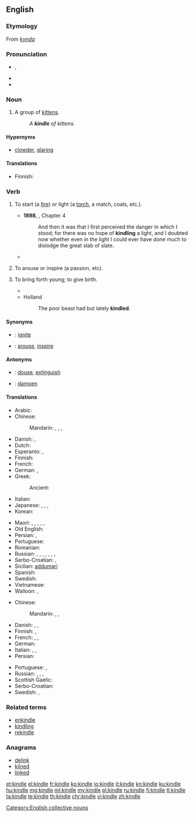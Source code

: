 {{was wotd|2006|October|3}}
==English==

===Etymology===
From {{etyl|non|en}} ''[[kynda]]''

===Pronunciation===
* {{IPA|/ˈkɪndl/}}, {{X-SAMPA|/"kIndl/}}
* {{audio|en-us-kindle.ogg|Audio (US)}}
* {{rhymes|ɪndəl}}

===Noun===
{{en-noun}}

# {{context|obsolete|lang=en}} A group of [[kitten]]s.
#: ''A '''kindle''' of kittens.''

====Hypernyms====
* [[clowder]], [[glaring]]

====Translations====
{{trans-top|group of kittens}}
* Finnish: {{t|fi|pentue}}
{{trans-mid}}
{{trans-bottom}}

===Verb===
{{en-verb|kindl|ing}}

# {{context|transitive|lang=en}} To start (a [[fire]]) or light (a [[torch]], a match, coals, etc.).
#* '''1898''', {{w|J. Meade Falkner}}, {{w|Moonfleet}} Chapter 4
#*: And then it was that I first perceived the danger in which I stood; for there was no hope of '''kindling''' a light, and I doubted now whether even in the light I could ever have done much to dislodge the great slab of slate.
#* {{quote-magazine|year=2013|month=July-August|author={{w|Henry Petroski}}
|title=[http://www.americanscientist.org/issues/pub/2013/4/geothermal-energy Geothermal Energy]
|volume=101|issue=4|magazine={{w|American Scientist}}
|passage=Energy has seldom been found where we need it when we want it. Ancient nomads, wishing to ward off the evening chill and enjoy a meal around a campfire, had to collect wood and then spend time and effort coaxing the heat of friction out from between sticks to '''kindle''' a flame.}}
#: {{usex|lang=en|Please '''kindle''' a fire in the [[barbecue]].}}
# {{context|transitive|figuratively|lang=en}} To arouse or inspire (a passion, etc).
#: {{usex|lang=en|He '''kindled''' an enthusiasm for the project in his fellow workers.}}
# {{context|obsolete|lang=en}} To bring forth young; to give birth.
#* {{rfquotek|Shakespeare}}
#* Holland
#*: The poor beast had but lately '''kindled'''.

====Synonyms====
* {{qualifier|to start a fire}}: [[ignite]]
* {{qualifier|to arouse}}: [[arouse]], [[inspire]]

====Antonyms====
* {{qualifier|to start a fire}}: [[douse]], [[extinguish]]
* {{qualifier|to arouse}}: [[dampen]]

====Translations====
{{trans-top|to start (a fire)}}
* Arabic: {{t|ar|شعل|tr=šáʿʿala|sc=Arab}}
* Chinese:
*: Mandarin: {{t|cmn|點燃|sc=Hani}}, {{t+|cmn|点燃|tr=diǎnrán|sc=Hani}}, {{t|cmn|點火|sc=Hani}}, {{t+|cmn|点火|tr=diǎnhuǒ|sc=Hani}}
* Danish: {{t|da|tænde}}, {{t|da|fænge}}
* Dutch: {{t+|nl|aansteken}}
* Esperanto: {{t|eo|ekbruligi}},  {{t|eo|fajrigi}}
* Finnish: {{t+|fi|sytyttää}}
* French: {{t+|fr|allumer}}
* German: {{t+|de|anzünden}}, {{t+|de|entfachen}}
* Greek:
*: Ancient: {{t|grc|αἴθω|tr=aithō|sc=polytonic}}
* Italian: {{t+|it|accendere}}
* Japanese: {{t|ja|点じる|tr=てんじる, tenjiru|sc=Jpan}}, {{t|ja|点ずる|tr=てんずる, tenzuru|sc=Jpan}}, {{t+|ja|点火|tr=てんかする, tenka-suru|alt=点火する|sc=Jpan}}, {{t|ja|引火|tr=いんかする, inka-suru|alt=引火する|sc=Jpan}}
* Korean: {{t|ko|불붙이다|tr=bulbutida|sc=Kore}}
{{trans-mid}}
* Maori: {{t|mi|tungi}}, {{t|mi|tutungi}}, {{t|mi|tungitungi}}, {{t|mi|maina}}, {{t|mi|tahu}}, {{t|mi|whakakā}}
* Old English: {{t|ang|ǣlan}}
* Persian: {{t+|fa|افروختن|tr=afrōxtan}}, {{t+|fa|روشن کردن|tr=rowšan kardan}}
* Portuguese: {{t+|pt|acender}}
* Romanian: {{t|ro|a ațâța}}
* Russian: {{t+|ru|разжигать|tr=razžigát’|sc=Cyrl}} {{impf}}, {{t+|ru|разжечь|tr=razžéč’|sc=Cyrl}} {{pf.}}, {{t+|ru|зажигать|tr=zažigát’|sc=Cyrl}} {{impf}}, {{t+|ru|зажечь|tr=zažéč’|sc=Cyrl}} {{pf.}}, {{t|ru|запаливать|tr=zapálivat’|sc=Cyrl}} {{impf}}, {{t|ru|запалить|tr=zapalít’|sc=Cyrl}} {{pf.}}, {{t+|ru|растапливать|tr=rastáplivat’|sc=Cyrl}} {{impf}}, {{t+|ru|растопить|tr=rastopít’|sc=Cyrl}} {{pf.}}
* Serbo-Croatian: {{t|sh|potpaliti}}, {{t|sh|zapaliti}}
* Sicilian: [[addumari]]
* Spanish: {{t+|es|encender}}
* Swedish: {{t+|sv|tända}}
* Vietnamese: {{t+|vi|nhóm}}
* Walloon: {{t|wa|esprinde}}, {{t+|wa|aloumer}}
{{trans-bottom}}

{{trans-top|to arouse}}
* Chinese:
*: Mandarin: {{t+|cmn|喚起|sc=Hani}}, {{t+|cmn|唤起|tr=huànqǐ|sc=Hani}}, {{t+|cmn|激起|tr=jīqǐ|sc=Hani}}
* Danish: {{t|da|vække}}, {{t|da|sætte i brand}}, {{t|da|ophidse}}
* Finnish: {{t+|fi|sytyttää}}, {{t+|fi|kiihottaa}}
* French: {{t+|fr|exalter}}, {{t+|fr|inspirer}}, {{t+|fr|susciter}}
* German: {{t+|de|entfachen}}
* Italian: {{t+|it|eccitare}}, {{t|it|infuocare}}, {{t+|it|suscitare}}
* Persian: {{t+|fa|برانگیختن|tr=barangixtan}}
{{trans-mid}}
* Portuguese: {{t+|pt|inspirar}}, {{t+|pt|suscitar}}
* Russian: {{t+|ru|разжигать|tr=razžigát’|sc=Cyrl}} {{impf}}, {{t+|ru|разжечь|tr=razžéč’|sc=Cyrl}} {{pf.}}, {{t+|ru|зажигать|tr=zažigát’|sc=Cyrl}} {{impf}}, {{t+|ru|зажечь|tr=zažéč’|sc=Cyrl}} {{pf.}}
* Scottish Gaelic: {{t|gd|beothaich}}
* Serbo-Croatian: {{t|sh|zapaliti}}
* Swedish: {{t+|sv|tända}}, {{t+|sv|väcka}}
{{trans-bottom}}

===Related terms===
* [[enkindle]]
* [[kindling]]
* [[rekindle]]

===Anagrams===
* [[delink#English|delink]]
* [[kilned#English|kilned]]
* [[linked#English|linked]]

[[Category:English collective nouns]]

[[et:kindle]]
[[el:kindle]]
[[fr:kindle]]
[[ko:kindle]]
[[io:kindle]]
[[it:kindle]]
[[kn:kindle]]
[[ku:kindle]]
[[hu:kindle]]
[[mg:kindle]]
[[ml:kindle]]
[[my:kindle]]
[[pl:kindle]]
[[ru:kindle]]
[[fi:kindle]]
[[tl:kindle]]
[[ta:kindle]]
[[te:kindle]]
[[th:kindle]]
[[chr:kindle]]
[[vi:kindle]]
[[zh:kindle]]